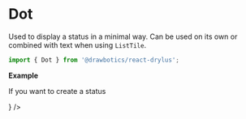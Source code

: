 


# Dot
Used to display a status in a minimal way. Can be used on its own or combined with text when using `ListTile`.

```jsx
import { Dot } from '@drawbotics/react-drylus';
```

__Example__
<Playground component={Dot}>
  <Dot />
</Playground>


If you want to create a status

<Playground>
  <ListTile title="Finished" leading={<Dot category={Categories.SUCCESS} />} />
</Playground>
